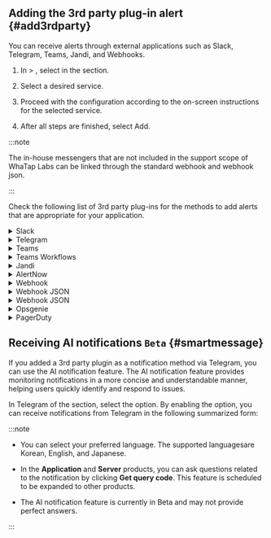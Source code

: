 ## Adding the 3rd party plug-in alert {#add3rdparty}

You can receive alerts through external applications such as Slack, Telegram, Teams, Jandi, and Webhooks.

1. In <Cmdname sid="event_statistic" className="uitext" /> &gt; <Cmdname sid="eventNoti" className="uitext" />, select <Cmdname sid="adding" className="uitext" /> in the <Cmdname sid="3rd_party_plugin" className="uitext" /> section.

2. Select a desired service.

   <ImgLang img='set-event-3rd-party-plugin.png' desc='3rd Party Plugin Addition' />

3. Proceed with the configuration according to the on-screen instructions for the selected service.

4. After all steps are finished, select Add.

:::note

The in-house messengers that are not included in the support scope of WhaTap Labs can be linked through the standard webhook and webhook json.

:::

Check the following list of 3rd party plug-ins for the methods to add alerts that are appropriate for your application.

<details>

<summary>Slack</summary>

You can register **WhaTapNotiBot** to the desired teams and channels in Slack by clicking <Cmdname sid="add_to_slack" className="uitext" /> at the bottom of the screen.

<ImgLang img='3rdparty/set-event-3rd-party-plugin-add-slack.png' desc='Slack' />

</details>

<details>

<summary>Telegram</summary>

1. In **Telegram**, search for **@WhaTapApmNotiBot**.

   <ImgLang img='3rdparty/set-event-3rd-party-plugin-add-telegram.png' desc='Telegram' />

2. Enter the access key for the project to be notified in the chat window.

   <ImgLang img='3rdparty/set-event-3rd-party-plugin-add-telegram-license.png' desc='Telegram' />

:::note

The following lists available commands.

- `/help`: Listing commands

- `/license`: Enter the access key for the project to be notified of.

- `/remove`: Enter the project code for which you do not want to receive alerts.

- `/list`: It displays the project code that is receiving alerts.

:::

</details>

<details>

<summary>Teams</summary>

1. Go to the **Connector** settings for the channels to receive alerts for.

   <ImgLang img="3rdparty/management_event_new_teams_step_01.png" className="width-200" desc="Teams" />

2. Add a **Webhook**, click **Configure**, and proceed to the next step.

   <ImgLang img="3rdparty/management_event_new_teams_step_02.png" className="width-600" desc="Teams" />

3. Enter the Webhook name and then click **Create**.

   <ImgLang img="3rdparty/management_event_new_teams_step_03.png" className="width-600" desc="Teams" />

4. Copy the generated Webhook URL.

   <ImgLang img="3rdparty/management_event_new_teams_step_04.png" className="width-600" desc="Teams" />

5. Go back to the <Cmdname sid="TTL06656" className="uitext" /> screen of the WhaTap monitoring service and enter the <UI>Channel Name</UI> and <UI>Webhook URL</UI>.

   <ImgLang img="3rdparty/set-event-3rd-party-plugin-add-teams.png" className="width-600" desc="Register" />

6. Select <Cmdname sid="BTN06673" className="uitext" />.

</details>

<details>

<summary>Teams Workflows</summary>

To use workflows, you need an account with access to **Microsoft Teams** and a business plan subscription.

1. In the **Team** menu, select the More (...) button and then click **Add Channel**.

   <ImgLang img="3rdparty/teams_workflows_step_01.png" desc="Teams Workflows" />

2. Enter a channel name and description and then select **Standard** as the channel type.

   <ImgLang img="3rdparty/teams_workflows_step_02.png" desc="Teams Workflows" />

   :::note

   If you select **Shared** as the channel type, you cannot use workflows. If you select **Private**, you can add workflows but cannot receive notifications.

   :::

3. In the created channel, select the More (...) button and then click **Workflow**.

   <ImgLang img="3rdparty/teams_workflows_step_03.png" desc="Teams Workflows" />

4. In the list of **workflows** of the **Workflow** dialog box, select **Post to channel when a webhook request is received**, and then click **Add Workflow**.

   <ImgLang img="3rdparty/teams_workflows_step_04.png" desc="Teams Workflows" />

5. Check the name and connection status and then click **Next**.

   <ImgLang img="3rdparty/teams_workflows_step_05.png" desc="Teams Workflows" />

6. Check the detailed information and then click **Add Workflow**.

   <ImgLang img="3rdparty/teams_workflows_step_06.png" desc="Teams Workflows" />

7. After workflow addition is completed, copy the **created address**.

   <ImgLang img="3rdparty/teams_workflows_step_07.png" desc="Teams Workflows" />

8. Go back to the <Cmdname sid="TTL06656" className="uitext" /> screen of the WhaTap monitoring service and enter the <UI>Channel Name</UI> and <UI>Webhook URL</UI>.

   <ImgLang img="3rdparty/set-event-3rd-party-plugin-add-teams.png" className="width-600" desc="Register" />

9. Select <Cmdname sid="BTN06673" className="uitext" />.

</details>

<details>

<summary>Jandi</summary>

1. Go to the **Jandi Connect** settings in the topic or Chat to receive alerts.

2. In the <b>Incoming Webhook</b> of **Connect list**, select **Integrate**.

   <ImgLang img="3rdparty/management_event_jandi_step_01.png" desc="Jandi" />

3. In the **Integrate** tab, select **Add integration**.

4. Copy the Webhook URL in **Register Webhook URL**.

   <ImgLang img="3rdparty/management_event_jandi_step_02.png" desc="Jandi" />

5. Go back to the <Cmdname sid="TTL06656" className="uitext" /> screen of the WhaTap monitoring service and enter the <UI>Channel Name</UI> and <UI>Webhook URL</UI>.

   <ImgLang img="3rdparty/set-event-3rd-party-plugin-add-teams.png" className="width-600" desc="Register" />

6. Select <Cmdname sid="BTN06673" className="uitext" />.

</details>

<details>

<summary>AlertNow</summary>

1. Access the **AlertNow** service and then go to **Integration**.

   <ImgLang img="3rdparty/management_event_alertnow_step_01.png" desc="AlertNow" className="width-200" />

2. In **Integration**, select **Create Integration**.

   <ImgLang img="3rdparty/management_event_alertnow_step_02.png" desc="AlertNow" className="width-600" />

3. Select **WhaTap** among the integration types.

   ![AlerNow](/img/3rdparty/management_event_alertnow_step_03.png)

4. Set the name and naming rules on the **Integration** screen.

   <ImgLang img="3rdparty/management_event_alertnow_step_04.png" desc="AlertNow" className="width-600" />

5. Select **OK** to create the integration.

6. Check the list of created integrations and then select the created integration.

   <ImgLang img="3rdparty/management_event_alertnow_step_05.png" desc="AlertNow" className="width-600" />

7. On the details screen, select the Copy button to the right of **URL** for copying.

   <ImgLang img="3rdparty/management_event_alertnow_step_06.png" desc="AlertNow" className="width-600" />

8. Go back to the <Cmdname sid="TTL06656" className="uitext" /> screen of the WhaTap monitoring service and enter the <UI>Channel Name</UI> and <UI>Webhook URL</UI>.

   <ImgLang img="3rdparty/set-event-3rd-party-plugin-add-teams.png" className="width-600" desc="Register" />

9. Select <Cmdname sid="BTN06673" className="uitext" />.

</details>

<details>

<summary>Webhook</summary>

1. Register a webhook to receive alerts. The `title` and `text` of the alert are sent to the registered URL by using the POST method.

   ![Webhook](/img/3rdparty/set-event-3rd-party-plugin-add-webhook.png)

2. Enter values for <UI>Webhook Name</UI> and <UI>Webhook URL</UI>.

   <ImgLang img="3rdparty/set-event-3rd-party-plugin-add-webhook-options.png" className="width-600" desc="Register" />

3. Select <Cmdname sid="BTN06673" className="uitext" />.

</details>

<Xclude product="server">

<details>

<summary>Webhook JSON</summary>

1. Register a webhook to receive alerts. The notification data is sent to the registered URL in JSON format by using the POST method.

   ```json
   {
       "pcode": 1234,
       "projectName": "Sample project",
       "time": 1577840400000,
       "oid": 1234567890,
       "oname": "WAS-01", // Optional
       "title": "Alert Title",
       "message": "Sample warning message",
       "level": "Warning",
       "status": "on",
       "metricName": "cpu", // Optional
       "metricValue": "99.99", // Optional
       "metricThreshold": "90", // Optional
       "uuid": "ba5db108b788475c95195***********",
       "okind": "WAS-okind-01", // Optional
       "onode": "WAS-onode-01", // Optional
   }
   ```

2. Enter values for <UI>Webhook Name</UI> and <UI>Webhook URL</UI>.

   <ImgLang img="3rdparty/set-event-3rd-party-plugin-add-webhook-json-options.png" className="width-600" desc="Register" />

3. Select <Cmdname sid="BTN06673" className="uitext" />.

:::note

- Event status (`status`) can be divided into event occurrence (`on`) and event resolution (`off`).

- The `level` is divided into `None`, `Info`, `Warning`, and `Critical`.

- To add the header values, select <Cmdname sid="TTL06674" className="uitext" />.

:::

</details>

</Xclude>

<InDoc product="server">

<details>

<summary>Webhook JSON</summary>

1. Register a webhook to receive alerts. The notification data is sent to the registered URL in JSON format by using the POST method.

   ```json
   {
       "pcode": 1234,
       "projectName": "Sample project",
       "time": 1577840400000,
       "oid": 1234567890,
       "oname": "WAS-01", // Optional
       "title": "Alert Title",
       "message": "Sample warning message",
       "level": "Warning",
       "status": "on",
       "metricName": "cpu", // Optional
       "metricValue": "99.99", // Optional
       "metricThreshold": "90", // Optional
       "uuid": "ba5db108b788475c95195***********",
       "okind": "WAS-okind-01", // Optional
       "onode": "WAS-onode-01", // Optional
       "serverAlertPolicyName": "Memory Alert" // Optional
   }
   ```

2. Enter values for <UI>Webhook Name</UI> and <UI>Webhook URL</UI>.

   <ImgLang img="3rdparty/set-event-3rd-party-plugin-add-webhook-json-options.png" className="width-600" desc="Register" />

3. Select <Cmdname sid="BTN06673" className="uitext" />.

:::note

- Event status (`status`) can be divided into event occurrence (`on`) and event resolution (`off`).

- The `level` is divided into `None`, `Info`, `Warning`, and `Critical`.

- To add the header values, select <Cmdname sid="TTL06674" className="uitext" />.

:::

</details>

</InDoc>

<details>

<summary>Opsgenie</summary>

1. In **Teams**, select a team to receive alerts for and then click **Integrations**.

   ![Opsgenie](/img/3rdparty/management_event_opsgenie_step_01.png)

2. Select **Add Integration**.

   ![Opsgenie](/img/3rdparty/management_event_opsgenie_step_02.png)

3. Search for 'API' in the Integration list and then select it.

   ![Opsgenie](/img/3rdparty/management_event_opsgenie_step_03.png)

4. Assign an API name and a team, and then set roles for each.

   ![Opsgenie](/img/3rdparty/management_event_opsgenie_step_04.png)

5. Select **Save Integration**.

6. Go back to <Cmdname sid="TTL06656" className="uitext" /> of the WhaTap monitoring service and then enter values for <UI>Name</UI> and <UI>API Key</UI>.

   <ImgLang img="3rdparty/set-event-3rd-party-plugin-add-opsgenie-options.png" className="width-600" desc="Register" />

7. Select <Cmdname sid="BTN06673" className="uitext" />.

</details>

<details>

<summary>PagerDuty</summary>

1. Check that you have registered and logged in to the [PagerDuty](https://www.pagerduty.com/) account.

2. In PagerDuty, go to **Services** &gt; **Service Directory**, and then select **New Service**.

   ![PagerDuty](https://preview.whatap.io/assets/assets/image/management_event_pagerduty_step_01.jpg)

3. Enter the service information and then click **Next**.

   ![PagerDuty](https://preview.whatap.io/assets/assets/image/management_event_pagerduty_step_02.jpg)

4. Set the Escalation Policy and then select **Next**.

   ![PagerDuty](https://preview.whatap.io/assets/assets/image/management_event_pagerduty_step_03.jpg)

5. Set the values for **Alert Grouping** and **Transient Alerts**, and then select **Next**.

   ![PagerDuty](https://preview.whatap.io/assets/assets/image/management_event_pagerduty_step_04.jpg)

6. In **Integrations**, select **Event API V2** and then click **Create Service**.

   ![PagerDuty](https://preview.whatap.io/assets/assets/image/management_event_pagerduty_step_05.jpg)

7. Copy the values for **Integration Name** and **Integration Key** ​​on the created service screen.

   ![PagerDuty](https://preview.whatap.io/assets/assets/image/management_event_pagerduty_step_06.jpg)

8. Go back to the <Cmdname sid="TTL06656" className="uitext" /> screen of the WhaTap monitoring service and enter the <UI>Integration Name</UI> and <UI>Integration Key</UI>.

   <ImgLang img="3rdparty/set-event-3rd-party-plugin-add-pagerduty-options.png" className="width-600" desc="Register" />

:::note

If the message has not been received or the plugin has not been registered, check that the **Integration Name** or **Integration Key** value is correct.

:::

</details>

## Receiving AI notifications <code className="Beta">Beta</code> {#smartmessage}

If you added a 3rd party plugin as a notification method via Telegram, you can use the AI ​​notification feature. The AI ​​notification feature provides monitoring notifications in a more concise and understandable manner, helping users quickly identify and respond to issues.

<ImgLang img="telegram-set-smart-ai-message.png" desc="Get AI notifications" />

In Telegram of the <Cmdname sid="3rd_party_plugin" className="uitext" /> section, select the <Cmdname sid="ITM08845" className="uitext" /> option. By enabling the <Cmdname sid="ITM08845" className="uitext" /> option, you can receive notifications from Telegram in the following summarized form:

<ImgLang img="telegram-smart-ai-message.png" desc="Message" />

:::note

- You can select your preferred language. The supported languages ​​are Korean, English, and Japanese.

- In the **Application** and **Server** products, you can ask questions related to the notification by clicking **Get query code**. This feature is scheduled to be expanded to other products.

- The AI ​​notification feature is currently in Beta and may not provide perfect answers.

:::
